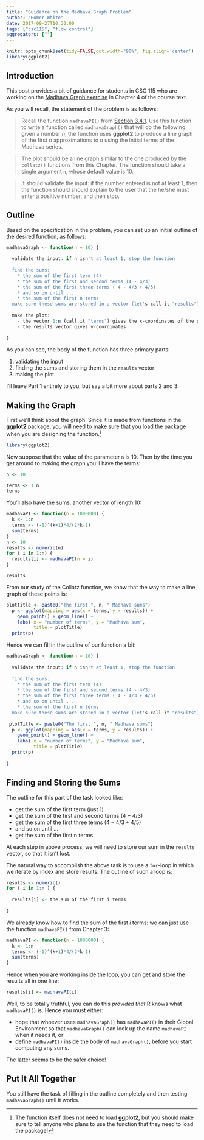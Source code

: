 ```yaml
---
title: "Guidance on the Madhava Graph Problem"
author: "Homer White"
date: 2017-09-27T10:30:00
tags: ["csc115", "flow control"]
aggregators: [""]
---
```


```r
knitr::opts_chunk$set(tidy=FALSE,out.width="90%", fig.align='center')
library(ggplot2)
```

## Introduction

This post provides a bit of guidance for students in CSC 115 who are working on the [Madhava Graph exercise](http://homerhanumat.com/r-notes/exercises-2.html) in Chapter 4 of the course text.

<!--more-->

As you will recall, the statement of the problem is as follows:

>Recall the function `madhavaPI()` from [Section 3.4.1](). Use this function to write a function called `madhavaGraph()` that will do the following: given a number $n$, the function uses **ggplot2** to produce a line graph of the first $n$ approximations to $\pi$ using the initial terms of the Madhava series.

>The plot should be a line graph similar to the one produced by the `collatz()` functions from this Chapter. The function should take a single argument `n`, whose default value is 10.

>It should validate the input: if the number entered is not at least 1, then the function should should explain to the user that the he/she must enter a positive number, and then stop.


## Outline

Based on the specification in the problem, you can set up an initial outline of the desired function, as follows:

```r
madhavaGraph <- function(n = 10) {
  
  validate the input: if n isn't at least 1, stop the function
    
  find the sums:
    * the sum of the first term (4)
    * the sum of the first and second terms (4 - 4/3)
    * the sum of the first three terms ( 4 - 4/3 + 4/5)
    * and so on until ...
    * the sum of the first n terms
  make sure these sums are stored in a vector (let's call it "results")
  
  make the plot:
    - the vector 1:n (call it "terms") gives the x-coordinates of the points
    - the results vector gives y-coordinates
  
}
```

As you can see, the body of the function has three primary parts:

1. validating the input
1. finding the sums and storing them in the `results` vector
1. making the plot.

I'll leave Part 1 entirely to you, but say a bit more about parts 2 and 3.

## Making the Graph

First we'll think about the graph.  Since it is made from functions in the **ggplot2** package, you will need to make sure that you load the package when you are designing the function.^[The function itself does not need to load **ggplot2**, but you should make sure to tell anyone who plans to use the function that they need to load the package!]

```r
library(ggplot2)
```

Now suppose that the value of the parameter `n` is 10.  Then by the time you get around to making the graph you'll have the terms:

```r
n <- 10
```


```r
terms <- 1:n
terms
```

You'll also have the sums, another vector of length 10:

```r
madhavaPI <- function(n = 1000000) {
  k <- 1:n
  terms <- (-1)^(k+1)*4/(2*k-1)
  sum(terms)
}
n <- 10
results <- numeric(n)
for ( i in 1:n) {
  results[i] <- madhavaPI(n = i)
}
```


```r
results
```

From our study of the Collatz function, we know that the way to make a line graph of these points is:

```r
plotTitle <- paste0("The first ", n, " Madhava sums")
  p <- ggplot(mapping = aes(x = terms, y = results)) +
    geom_point() + geom_line() +
    labs( x = "number of terms", y = "Madhava sum",
          title = plotTitle)
  print(p)
```

Hence we can fill in the outline of our function a bit:

```r
madhavaGraph <- function(n = 10) {
  
  validate the input: if n isn't at least 1, stop the function
    
  find the sums:
    * the sum of the first term (4)
    * the sum of the first and second terms (4 - 4/3)
    * the sum of the first three terms ( 4 - 4/3 + 4/5)
    * and so on until ...
    * the sum of the first n terms
  make sure these sums are stored in a vector (let's call it "results")
  
 plotTitle <- paste0("The first ", n, " Madhava sums")
  p <- ggplot(mapping = aes(x = terms, y = results)) +
    geom_point() + geom_line() +
    labs( x = "number of terms", y = "Madhava sum",
          title = plotTitle)
  print(p)
  
}
```


## Finding and Storing the Sums

The outline for this part of the task looked  like:

* get the sum of the first term (just 1)
* get the sum of the first and second terms ($4 - 4/3$)
* get the sum of the first three terms ($4 - 4/3 + 4/5$)
* and so on until ...
* get the sum of the first n terms

At each step in above process, we will need to store our sum in the `results` vector, so that it isn't lost.

The natural way to accomplish the above task is to use a `for`-loop in which we iterate by index and store results.  The outline of such a loop is:

```r
results <- numeric()
for ( i in 1:n ) {
  
  results[i] <- the sum of the first i terms
  
}
```

We already know how to find the sum of the first $i$ terms:  we can just use the function `madhavaPI()` from Chapter 3:

```r
madhavaPI <- function(n = 1000000) {
  k <- 1:n
  terms <- (-1)^(k+1)*4/(2*k-1)
  sum(terms)
}
```

Hence when you are working inside the loop, you can get and store the results all in one line:

```r
results[i] <- madhavaPI(i)
```

Well, to be totally truthful, you can do this *provided that* R knows what `madhavaPI()` is.  Hence you must either:

* hope that whoever uses `madhavaGraph()` has `madhavaPI()` in their Global Environment so that `madhavaGraph()` can look up the name `madhavaPI` when it needs it, or
* define `madhavaPI()` inside the body of `madhavaGraph()`, before you start computing any sums.

The latter seems to be the safer choice!

## Put It All Together

You still have the task of filling in the outline completely and then testing `madhavaGraph()` until it works.





